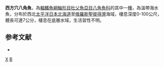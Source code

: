 {{Speciesbox
| taxon = Bothragonus occidentalis
| binomial_authority = [[Lindberg|Lindberg]], 1935
| status = NE
| status_system = IUCN3.1
}}

'''西方穴八角魚'''，為[[輻鰭魚綱|輻鰭魚綱]][[鮋形目|鮋形目]][[杜父魚亞目|杜父魚亞目]][[八角魚科|八角魚科]]的其中一[[種|種]]，為溫帶海水魚，分布於西北[[太平洋|太平洋]][[日本|日本]][[北海道|北海道]]至[[俄羅斯|俄羅斯]][[聖彼得灣|聖彼得灣]]海域，棲息深度0-100公尺，體長可達7公分，棲息在底層水域，生活習性不明。

==参考文献==
*{{FishBase_species|genus=Bothragonus|species=occidentalis|year=2014|month=5}}

{{魚類小作品}}
{{Taxonbar}}
[[Category:穴八角魚屬|X]]
[[Category:1935年描述的魚類|B]]